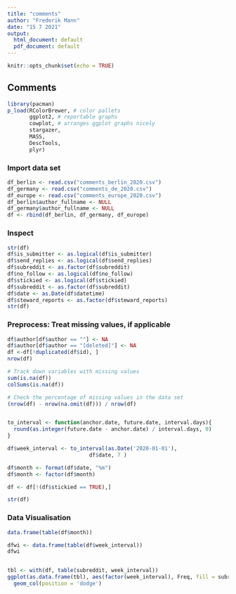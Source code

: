 ```yaml
---
title: "comments"
author: "Frederik Mann"
date: "15 7 2021"
output:
  html_document: default
  pdf_document: default
---
```


```r
knitr::opts_chunk$set(echo = TRUE)
```

## Comments


```r
library(pacman)
p_load(RColorBrewer, # color pallets
       ggplot2, # reportable graphs
       cowplot, # arranges ggplot graphs nicely
       stargazer,
       MASS,
       DescTools,
       plyr) 
```

### Import data set
```r
df_berlin <- read.csv("comments_berlin_2020.csv")
df_germany <- read.csv("comments_de_2020.csv")
df_europe <- read.csv("comments_europe_2020.csv")
df_berlin$author_fullname <- NULL
df_germany$author_fullname <- NULL
df <- rbind(df_berlin, df_germany, df_europe)
```

### Inspect
```r
str(df)
df$is_submitter <- as.logical(df$is_submitter)
df$send_replies <- as.logical(df$send_replies)
df$subreddit <- as.factor(df$subreddit)
df$no_follow <- as.logical(df$no_follow)
df$stickied <- as.logical(df$stickied)
df$subreddit <- as.factor(df$subreddit)
df$date <- as.Date(df$datetime)
df$steward_reports <- as.factor(df$steward_reports)
str(df)
```


### Preprocess: Treat missing values, if applicable
```r
df$author[df$author == ""] <- NA
df$author[df$author == "[deleted]"] <- NA
df <-df[!duplicated(df$id), ]
nrow(df)

# Track down variables with missing values
sum(is.na(df))
colSums(is.na(df))

# Check the percentage of missing values in the data set
(nrow(df) - nrow(na.omit(df))) / nrow(df)


to_interval <- function(anchor.date, future.date, interval.days){
  round(as.integer(future.date - anchor.date) / interval.days, 0)
}

df$week_interval <- to_interval(as.Date('2020-01-01'), 
                          df$date, 7 )

df$month <- format(df$date, "%m")
df$month <- factor(df$month)

df <- df[!(df$stickied == TRUE),]

str(df)

```
### Data Visualisation
```r
data.frame(table(df$month))

dfwi <- data.frame(table(df$week_interval))
dfwi


tbl <- with(df, table(subreddit, week_interval))
ggplot(as.data.frame(tbl), aes(factor(week_interval), Freq, fill = subreddit)) +     
  geom_col(position = 'dodge')
```